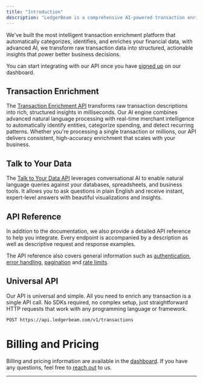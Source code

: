 ```yaml
---
title: "Introduction"
description: "LedgerBeam is a comprehensive AI-powered transaction enrichment platform designed to help developers, fintech companies, and businesses unlock the full potential of their financial data. Our core focus is transforming raw transaction descriptions into rich, structured data with merchant identification, categorization, and contextual insights. Transform raw transaction data into structured, actionable insights with AI-powered transaction enrichment"
---
```


We've built the most intelligent transaction enrichment platform that automatically categorizes, identifies, and enriches your financial data, with advanced AI, we transform raw transaction data into structured, actionable insights that power better business decisions.

You can start integrating with our API once you have [signed up](https://app.ledgerbeam.com) on our dashboard.

## Transaction Enrichment

The [Transaction Enrichment API](./enrichment/introduction) transforms raw transaction descriptions into rich, structured insights in milliseconds. Our AI engine combines advanced natural language processing with real-time merchant intelligence to automatically identify entities, categorize spending, and detect recurring patterns. Whether you're processing a single transaction or millions, our API delivers consistent, high-accuracy enrichment that scales with your business.

## Talk to Your Data

The [Talk to Your Data API](./talk-to-data/introduction) leverages conversational AI to enable natural language queries against your databases, spreadsheets, and business tools. It allows you to ask questions in plain English and receive instant, expert-level answers with beautiful visualizations and insights.

## API Reference

In addition to the documentation, we also provide a detailed API reference to help you integrate. Every endpoint is accompanied by a description as well as descriptive request and response examples.

The API reference also covers general information such as [authentication](./api/auth), [error handling](./api/errors), [pagination](./api/pagination) and [rate limits](./api/rate-limits).

## Universal API
Our API is universal and simple. All you need to enrich any transaction is a single API call. No SDKs required, no complex setup, just straightforward HTTP requests that work with any programming language or framework.


```bash
POST https://api.ledgerbeam.com/v1/transactions
```

# Billing and Pricing

Billing and pricing information are available in the [dashboard](https://app.ledgerbeam.com). If you have any questions, feel free to [reach out](./support) to us. 

---